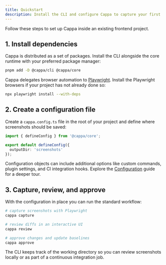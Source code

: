 ```yaml
---
title: Quickstart
description: Install the CLI and configure Cappa to capture your first batch of screenshots.
---
```


Follow these steps to set up Cappa inside an existing frontend project.

## 1. Install dependencies

Cappa is distributed as a set of packages. Install the CLI alongside the core runtime with your
preferred package manager:

```bash
pnpm add -D @cappa/cli @cappa/core
```

Cappa delegates browser automation to [Playwright](https://playwright.dev/). Install the Playwright
browsers if your project has not already done so:

```bash
npx playwright install --with-deps
```

## 2. Create a configuration file

Create a `cappa.config.ts` file in the root of your project and define where screenshots should be
saved:

```ts
import { defineConfig } from '@cappa/core';

export default defineConfig({
  outputDir: 'screenshots'
});
```

Configuration objects can include additional options like custom commands, plugin settings, and CI
integration hooks. Explore the [Configuration](./configuration) guide for a deeper tour.

## 3. Capture, review, and approve

With the configuration in place you can run the standard workflow:

```bash
# capture screenshots with Playwright
cappa capture

# review diffs in an interactive UI
cappa review

# approve changes and update baselines
cappa approve
```

The CLI keeps track of the working directory so you can review screenshots locally or as part of a
continuous integration job.
